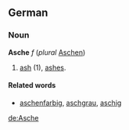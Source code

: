 ==German==
===Noun===
'''Asche''' ''f'' (''plural'' [[Aschen]])
# [[ash]] (1), [[ashes]].

====Related words====
* [[aschenfarbig]], [[aschgrau]], [[aschig]]

[[de:Asche]]
